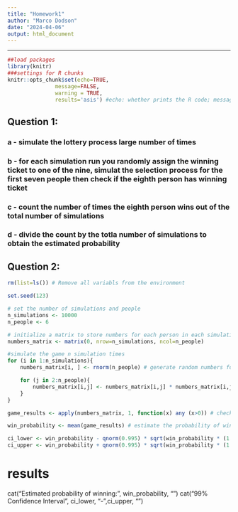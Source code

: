 ```yaml
---
title: "Homework1"
author: "Marco Dodson"
date: "2024-04-06"
output: html_document
---
```

---
```r
##load packages
library(knitr)
###settings for R chunks
knitr::opts_chunk$set(echo=TRUE,
               message=FALSE,
               warning = TRUE,
               results='asis') #echo: whether prints the R code; message: whether shows the message outputs; warning: whether shows the warning messages; results: whether contain ## in front of the R output # nolint
```

## Question 1: 
### a - simulate the lottery process large number of times 
### b - for each simulation run you randomly assign the winning ticket to one of the nine, simulat the selection process for the first seven people then check if the eighth person has winning ticket
### c - count the number of times the eighth person wins out of the total number of simulations
### d - divide the count by the totla number of simulations to obtain the estimated probability 

## Question 2:

```r
rm(list=ls()) # Remove all variabls from the environment
```

```r
set.seed(123)
```

```r
# set the number of simulations and people 
n_simulations <- 10000
n_people <- 6 

# initialize a matrix to store numbers for each person in each simulation 
numbers_matrix <- matrix(0, nrow=n_simulations, ncol=n_people)
```

```r
#simulate the game n simulation times 
for (i in 1:n_simulations){
    numbers_matrix[i, ] <- rnorm(n_people) # generate random numbers for each person and store them in matrix

    for (j in 2:n_people){
        numbers_matrix[i,j] <- numbers_matrix[i,j] * numbers_matrix[i,j-1] # calculate the product of numbers for each person 
    }
}

```

```r
game_results <- apply(numbers_matrix, 1, function(x) any (x>0)) # check if any number is larger than 0 in each simulation
```

```r
win_probability <- mean(game_results) # estimate the probability of winning 
```

```r
ci_lower <- win_probability - qnorm(0.995) * sqrt(win_probability * (1 - win_probability)/ n_simulations) # confidence interval lower bound 
ci_upper <- win_probability + qnorm(0.995) * sqrt(win_probability * (1 - win_probability)/ n_simulations) # confidence upper bound 

```


# results 
cat("Estimated probability of winning:", win_probability, "\n")
cat("99% Confidence Interval", ci_lower, "-",ci_upper, "\n")